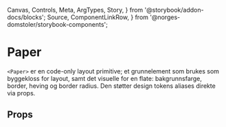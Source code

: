   Canvas,
  Controls,
  Meta,
  ArgTypes,
  Story,
} from '@storybook/addon-docs/blocks';
  Source,
  ComponentLinkRow,
} from '@norges-domstoler/storybook-components';

<Meta of={PaperStories} />

# Paper

<ComponentLinkRow
  docsHref="https://design.domstol.no/987b33f71/p/5922aa-paper"
  githubHref="https://github.com/domstolene/designsystem/tree/main/packages/components/src/components/layout/Paper"
  storybookHref="https://domstolene.github.io/designsystem/?path=/story/dds-components-layout-primitives-paper--default"
/>

`<Paper>` er en code-only layout primitive; et grunnelement som brukes som byggekloss for layout, samt det visuelle for en flate: bakgrunnsfarge, border, heving og border radius.
Den støtter design tokens aliases direkte via props.

## Props

<Canvas of={PaperStories.Preview} />
<Controls of={PaperStories.Preview} />
